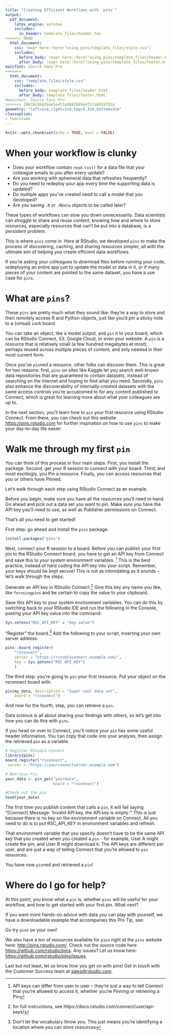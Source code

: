 ```yaml
---
title: "Creating Efficient Workflows with `pins`"
output:
  pdf_document: 
    latex_engine: xelatex
    includes:
      in_header: template_files/header.tex
<<<<<<< HEAD
  html_document: 
    css: !expr here::here("using_pins/template_files/style.css")
    includes:
      before_body: !expr here::here("using_pins/template_files/header.html")
      after_body: !expr here::here("using_pins/template_files/footer.html")
mainfont: Source Sans Pro
=======
  html_document:
    css: "template_files/style.css"
    includes:
      before_body: template_files/header.html
      after_body: template_files/footer.html
#mainfont: Source Sans Pro
>>>>>>> 26b38cbb829ae5e453a0687889adf17a00197b5a
geometry: "left=1cm,right=1cm,top=5.3cm,bottom=3cm"
classoption:
- twocolumn
---
```


```r
knitr::opts_chunk$set(echo = TRUE, eval = FALSE)
```


# When your workflow is clunky
<!-- # Why You Should Use Pins -->
* Does your workflow contain `read.csv()` for a data file that your colleague emails to you after every update?  
* Are you working with ephemeral data that refreshes frequently?  
* Do you need to redeploy your app every time the supporting data is updated?  
* Do multiple apps you've created need to call a model that you developed?  
* Are you saving `.R` or `.RData` objects to be called later?  

These types of workflows can slow you down unnecessarily. Data scientists can struggle to share and reuse content; knowing how and where to store resources, especially resources that can't be put into a database, is a persistent problem.  
<!-- As a data scientist, does your analysis or pipeline to production hit a speed bump because you're emailing csv files and  it’s likely that a recurring challenge is to easily share content with others in your organization. One of the most persistent problems is knowing how and where to store resources, especially resources that can’t be easily put in a database for others to access without needing to email files back and forth - for example model outputs, csv files, and r objects. -->

This is where `pins` come in. Here at RStudio, we developed `pins` to make the process of discovering, caching, and sharing resources simpler, all with the ultimate aim of helping you create efficient data workflows.

If you’re asking your colleagues to download files before running your code, redeploying an entire app just to update the model or data in it, or if many pieces of your content are pointed to the same dataset, you have a use case for `pins`.

# What are `pins`?
These `pins` are pretty much what they sound like: they’re a way to store and then remotely access R and Python objects, just like you’d pin a sticky note to a (virtual) cork board.

You can take an object, like a model output, and `pin` it to your board, which can be RStudio Connect, S3, Google Cloud, or even your website. A `pin` is a resource that is relatively small (a few hundred megabytes at most), perhaps reused across multiple pieces of content, and only needed in their most current form. 


Once you’ve `pin`ned a resource, other folks can discover them. This is great for two reasons: first, `pins` on sites like Kaggle let you search well-known data repositories that are guaranteed to contain datasets, instead of searching on the internet and hoping to find what you need. Secondly, `pins` also enhance the discoverability of internally-created datasets with the same access controls you're accustomed to for any content published to Connect, which is great for learning more about what your colleagues are up to.

In the next section, you’ll learn how to `pin` your first resource using RStudio Connect. From there, you can check out this website <https://pins.rstudio.com> for further inspiration on how to use `pins` to make your day-to-day life easier.

<!-- The use cases are too many to count, so in the next section, you’ll learn how to pin your first resource using RStudio Connect. From there, you can check out this website for further inspiration on how to use Pins to make your day-to-day life easier. -->

# Walk me through my first `pin`
<!-- I like walk me through my first pin -->
You can think of this process in four main steps: First, you install the package. Second, get your R session to connect with your board. Third, and most excitingly, you Pin a resource. Finally, you can access resources that you or others have Pinned. 

Let’s walk through each step using RStudio Connect as an example.

Before you begin, make sure you have all the resources you'll need to hand. Go ahead and pick out a data set you want to pin. Make sure you have the API key you'll need to use, as well as Publisher permissions on Connect. 

That's all you need to get started!

First step: go ahead and install the `pins` package.
``` r
install.packages("pins")
```

Next, connect your R session to a board. Before you can publish your first pin to the RStudio Connect board, you have to get an API key from Connect and save this to your system environment variables. ^[API keys can differ from user to user -- they're just a way to tell Connect that you're allowed to access it, whether you're Pinning or retrieving a Pin] This is the best practice, instead of hard coding the API key into your script. Remember, your keys should be kept secure! This is not as intimidating as it sounds - let's walk through the steps.

Generate an API key in RStudio Connect.^[for full instructions, see https://docs.rstudio.com/connect/user/api-keys/] Give this key any name you like, like `forusingpins` and be certain to copy the value to your clipboard.

Save this API key to your system environment variables. You can do this by switching back to your RStudio IDE and run the following in the Console, pasting your API key value into the command: 
<!-- Now in R, you have to save this API key to your system environment variables.  Since you want this to persist and not evaporate every time R restarts, write this in your .Rprofile. Think about if you want this to be in your Project .Rprofile file or your home directory .Rprofile depending on whether you’ll use it just for this project, or for several.  -->

<!-- Wherever you’re setting it, you’ll add a line like:  -->
```r
Sys.setenv("RSC_API_KEY" = "key value")
```

"Register" the board.^[Don't let the vocabulary throw you. This just means you're identifying a location where you can store resources] Add the following to your script, inserting your own server address:
<!-- ; think of it as registering (or recognizing) the board location within your current session.] -->
```r
pins::board_register(
    "rsconnect", 
    server = "https://rstudioconnect.example.com/",
    key = Sys.getenv("RSC_API_KEY")
    )
```

The third step: you’re going to `pin` your first resource. Put your object on the rsconnect board with:
```r
pin(my_data, description = "Super cool data set",
    board = "rsconnect")
```

And now for the fourth, step, you can retrieve a `pin`.

Data science is all about sharing your findings with others, so let's get into how you can do this with `pins`.

If you head on over to Connect, you'll notice your `pin` has some useful header information. You can copy that code into your analysis, then assign the retrieved `pin` as a variable.

``` r

# Register RStudio Connect
library(pins)
board_register("rsconnect", 
 server = "https://yourconnectserver.example.com")

# Retrieve Pin
your_data <- pin_get("yourdata", 
                     board = "rsconnect")

#Check out the pin
head(your_data)
```

The first time you publish content that calls a `pin`, it will fail saying "[Connect] Message: 'Invalid API key, the API key is empty.'" This is just because there is no key on the environment variable on Connect.  All you need to do is to put RSC_API_KEY in environment variables and refresh. 

That environment variable that you specify doesn't have to be the same API key that you created when you created a `pin` - for example, User A might create the pin, and User B might download it. The API keys are different per user, and are just a way of telling Connect that you're allowed to `pin` resources.

You have now `pin`ned and retrieved a `pin`!

# Where do I go for help? 

At this point, you know what a `pin` is, whether `pins` will be useful for your workflow, and how to get started with your first pin. What next?

If you want more hands-on advice with data you can play with yourself, we have a downloadable example that accompanies this Pro Tip, see: <link to deployed RMD on colorado>

Go try `pins` on your own!

We also have a ton of resources available for `pins` right at the `pins` website here: <http://pins.rstudio.com/>. Check out the source code here <https://github.com/rstudio/pins>. Any issues? Let us know here: <https://github.com/rstudio/pins/issues>. 

Last but not least, let us know how you get on with pins! Get in touch with the Customer Success team at <sales@rstudio.com>.

